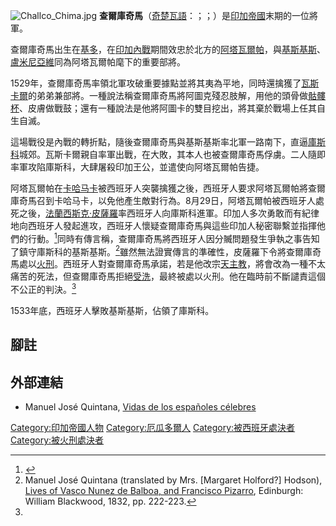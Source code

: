 {{noteTA
|1=zh-hk:克丘亞語; zh-hans:克丘亚语; zh-tw:奇楚瓦語;
|2=zh-hans:弗朗西斯科·皮萨罗;zh-hk:法蘭西斯克·皮澤洛;zh-tw:法蘭西斯克·皮薩羅;
|3=zh-hans:皮萨罗;zh-hk:皮澤洛;zh-tw:皮薩羅;
}}
[[Image:Challco_Chima.jpg|thumb]]
'''查爾庫奇馬'''（[[奇楚瓦語|奇楚瓦語]]：{{lang|qu|Challkuchimaq}}；{{lang-es|Chalcuchímac}}；{{bd|？||1533年||catIdx=C}}）是[[印加帝國|印加帝國]]末期的一位將軍。

查爾庫奇馬出生在[[基多|基多]]，在[[印加內戰|印加內戰]]期間效忠於北方的[[阿塔瓦爾帕|阿塔瓦爾帕]]，與[[基斯基斯|基斯基斯]]、[[盧米尼亞維|盧米尼亞維]]同為阿塔瓦爾帕麾下的重要部將。

1529年，查爾庫奇馬率領北軍攻破重要據點{{link-en|圖米班巴|Tumebamba}}並將其夷為平地，同時還擒獲了[[瓦斯卡爾|瓦斯卡爾]]的弟弟兼部將{{link-en|阿圖克|Atoc}}。一種說法稱查爾庫奇馬將阿圖克殘忍肢解，用他的頭骨做[[骷髏杯|骷髏杯]]、皮膚做戰鼓；還有一種說法是他將阿圖卡的雙目挖出，將其棄於戰場上任其自生自滅。

這場戰役是內戰的轉折點，隨後查爾庫奇馬與基斯基斯率北軍一路南下，直逼[[庫斯科|庫斯科]]城郊。瓦斯卡爾親自率軍出戰，在{{link-en|基派潘戰役|Battle of Quipaipan|基派潘平原}}大敗，其本人也被查爾庫奇馬俘虜。二人隨即率軍攻陷庫斯科，大肆屠殺印加王公，並遣使向阿塔瓦爾帕告捷。

阿塔瓦爾帕在[[卡哈马卡|卡哈马卡]]被西班牙人突襲擒獲之後，西班牙人要求阿塔瓦爾帕將查爾庫奇馬召到卡哈马卡，以免他產生敵對行為。8月29日，阿塔瓦爾帕被西班牙人處死之後，[[弗朗西斯科·皮萨罗|法蘭西斯克·皮薩羅]]率西班牙人向庫斯科進軍。印加人多次勇敢而有紀律地向西班牙人發起進攻，西班牙人懷疑查爾庫奇馬與這些印加人秘密聯繫並指揮他們的行動。<ref name="appletons">{{Cite Appletons'|title=Chialiquichiama|url=https://en.wikisource.org/wiki/Appletons%27_Cyclop%C3%A6dia_of_American_Biography/Chialiquichiama|year=1900}}</ref>同時有傳言稱，查爾庫奇馬將西班牙人因分贓問題發生爭執之事告知了鎮守庫斯科的基斯基斯。<ref name="quintana">Manuel José Quintana (translated by Mrs. [Margaret Holford?] Hodson), [http://books.google.com/books?id=UcQRAAAAYAAJ&pg=PA222 Lives of Vasco Nunez de Balboa, and Francisco Pizarro], Edinburgh:  William Blackwood, 1832, pp. 222-223.</ref>雖然無法證實傳言的準確性，皮薩羅下令將查爾庫奇馬處以[[火刑|火刑]]。西班牙人對查爾庫奇馬承諾，若是他改宗[[天主教|天主教]]，將會改為一種不太痛苦的死法，但查爾庫奇馬拒絕[[受洗|受洗]]，最終被處以火刑。他在臨時前不斷譴責這個不公正的判決。<ref name="appletons"/>

1533年底，西班牙人擊敗基斯基斯，佔領了庫斯科。

==腳註==
{{reflist}}

==外部連結==
* Manuel José Quintana, [https://web.archive.org/web/20160305030625/http://worldlibrary.net/eBooks/Wordtheque/es/aaaasjn.txt Vidas de los españoles célebres]{{es icon}}

[[Category:印加帝國人物|Category:印加帝國人物]]
[[Category:厄瓜多爾人|Category:厄瓜多爾人]]
[[Category:被西班牙處決者|Category:被西班牙處決者]]
[[Category:被火刑處決者|Category:被火刑處決者]]